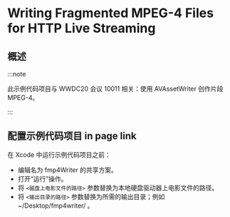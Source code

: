 # Writing Fragmented MPEG-4 Files for HTTP Live Streaming

<ToBePolishedAfterTranslation />

<OriginalSource
  title="Writing Fragmented MPEG-4 Files for HTTP Live Streaming"
  url="https://developer.apple.com/documentation/avfoundation/media_reading_and_writing/writing_fragmented_mpeg-4_files_for_http_live_streaming"
  summary="通过将电影文件转换为一系列分段的 MPEG-4 文件来创建 HTTP 实时流式传输演示"
/>

## 概述

:::note

此示例代码项目与 WWDC20 会议 10011 相关：使用 AVAssetWriter 创作片段 MPEG-4。

:::

## 配置示例代码项目 in page link

在 Xcode 中运行示例代码项目之前：

- 编辑名为 fmp4Writer 的共享方案。
- 打开“运行”操作。
- 将 `<磁盘上电影文件的路径>` 参数替换为本地硬盘驱动器上电影文件的路径。
- 将 `<输出目录的路径>` 参数替换为所需的输出目录；例如 ~/Desktop/fmp4writer/ 。
